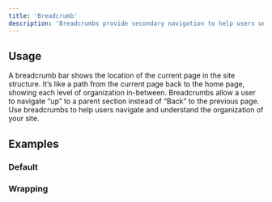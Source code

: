 ```yaml
---
title: 'Breadcrumb'
description: 'Breadcrumbs provide secondary navigation to help users understand where they are in a website.'
---
```



## Usage

A breadcrumb bar shows the location of the current page in the site structure. It’s like a path from the current page back to the home page, showing each level of organization in-between. Breadcrumbs allow a user to navigate “up” to a parent section instead of “Back” to the previous page. Use breadcrumbs to help users navigate and understand the organization of your site.

## Examples

### Default

<ComponentPreview title="Breadcumb Default" component="breadcrumb" variant="breadcrumb" />

### Wrapping 

<ComponentPreview title="Breadcrumb Wrapping" component="breadcrumb" variant="breadcrumb-wrapping" />
